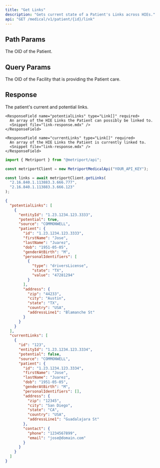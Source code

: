 ```yaml
---
title: "Get Links"
description: "Gets current state of a Patient's Links across HIEs."
api: "GET /medical/v1/patient/{id}/link"
---
```


## Path Params

<ParamField path="id" type="string" required>
  The OID of the Patient.
</ParamField>

## Query Params

<ParamField query="facilityId" type="string" required>
  The OID of the Facility that is providing the Patient care.
</ParamField>

## Response

<ResponseField type="PatientLinks" required>
  The patient's current and potential links.
  <Expandable title="properties">

    <ResponseField name="potentialLinks" type="Link[]" required>
      An array of the HIE Links the Patient can possibly be linked to.
      <Snippet file="link-response.mdx" />
    </ResponseField>

    <ResponseField name="currentLinks" type="Link[]" required>
      An array of the HIE Links the Patient is currently linked to.
      <Snippet file="link-response.mdx" />
    </ResponseField>

  </Expandable>

</ResponseField>

<ResponseExample>

```javascript Metriport SDK
import { Metriport } from "@metriport/api";

const metriportClient = new MetriportMedicalApi("YOUR_API_KEY");

const links = await metriportClient.getLinks(
  "2.16.840.1.113883.3.666.777",
  "2.16.840.1.113883.3.666.123"
);
```

</ResponseExample>

```json
{
  "potentialLinks": [
    {
      "entityId": "1.23.1234.123.3333",
      "potential": true,
      "source": "COMMONWELL",
      "patient": {
        "id": "1.23.1234.123.3333",
        "firstName": "Jose",
        "lastName": "Juarez",
        "dob": "1951-05-05",
        "genderAtBirth": "M",
        "personalIdentifiers": [
          {
            "type": "driversLicense",
            "state": "TX",
            "value": "47281294"
          }
        ],
        "address": {
          "zip": "44233",
          "city": "Austin",
          "state": "TX",
          "country": "USA",
          "addressLine1": "Blamanche St"
        }
      }
    }
  ],
  "currentLinks": [
    {
      "id": "123",
      "entityId": "1.23.1234.123.3334",
      "potential": false,
      "source": "COMMONWELL",
      "patient": {
        "id": "1.23.1234.123.3334",
        "firstName": "Jose",
        "lastName": "Juarez",
        "dob": "1951-05-05",
        "genderAtBirth": "M",
        "personalIdentifiers": [],
        "address": {
          "zip": "12345",
          "city": "San Diego",
          "state": "CA",
          "country": "USA",
          "addressLine1": "Guadalajara St"
        },
        "contact": {
          "phone": "1234567899",
          "email": "jose@domain.com"
        }
      }
    }
  ]
}
```
